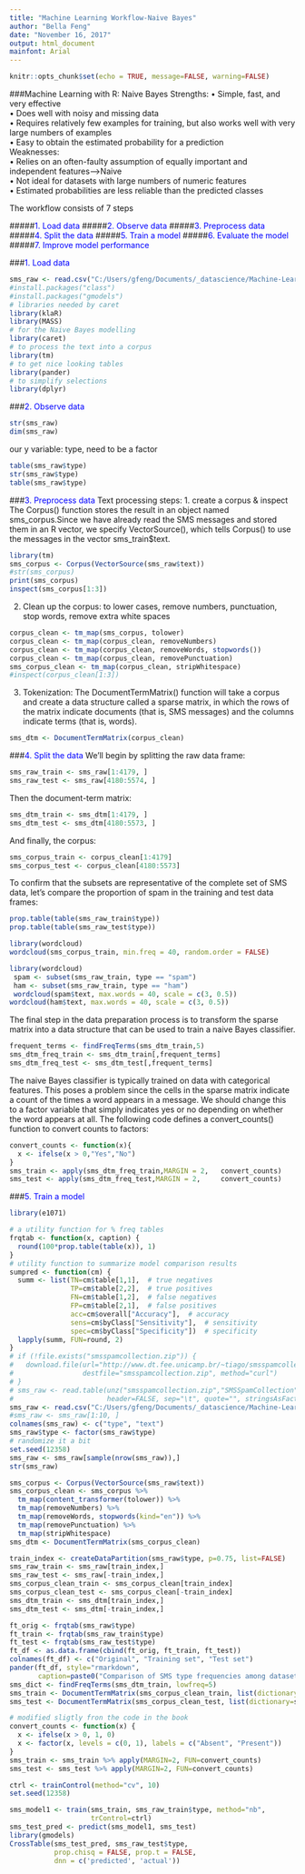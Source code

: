 ---
title: "Machine Learning Workflow-Naive Bayes"
author: "Bella Feng"
date: "November 16, 2017"
output: html_document
mainfont: Arial
---

```{r setup, include=FALSE, message=FALSE, warning=FALSE}
knitr::opts_chunk$set(echo = TRUE, message=FALSE, warning=FALSE)
```
###Machine Learning with R: Naive Bayes
Strengths:
• Simple, fast, and very effective  
• Does well with noisy and missing data  
• Requires relatively few examples for training, but also works well with very large numbers of examples  
• Easy to obtain the estimated probability for a prediction  
Weaknesses:  
• Relies on an often-faulty assumption of equally important and independent features-->Naive  
• Not ideal for datasets with large numbers of numeric features  
• Estimated probabilities are less reliable than the predicted classes  

The workflow consists of 7 steps

#####<span style="color:blue">1. Load data</span>
#####<span style="color:blue">2. Observe data</span>
#####<span style="color:blue">3. Preprocess data</span>
#####<span style="color:blue">4. Split the data</span>
#####<span style="color:blue">5. Train a model</span>
#####<span style="color:blue">6. Evaluate the model</span>
#####<span style="color:blue">7. Improve model performance</span>
 

###<span style="color:blue">1. Load data</span>
```{r echo=FALSE}
sms_raw <- read.csv("C:/Users/gfeng/Documents/_datascience/Machine-Learning-with-R-datasets-master/sms_spam.csv", stringsAsFactors=FALSE)
#install.packages("class")
#install.packages("gmodels")
# libraries needed by caret
library(klaR)
library(MASS)
# for the Naive Bayes modelling
library(caret)
# to process the text into a corpus
library(tm)
# to get nice looking tables
library(pander)
# to simplify selections
library(dplyr)
```
###<span style="color:blue">2. Observe data</span>
```{r}
str(sms_raw)
dim(sms_raw)
```


our y variable: type, need to be a factor
```{r}
table(sms_raw$type)
str(sms_raw$type)
table(sms_raw$type)
```

###<span style="color:blue">3. Preprocess data</span>
Text processing steps:
1. create a corpus & inspect
The Corpus() function stores the result in an object named sms_corpus.Since we have already read the SMS messages and stored them in an R vector, we specify VectorSource(), which tells Corpus() to use the messages in the vector sms_train$text.

```{r}
library(tm)
sms_corpus <- Corpus(VectorSource(sms_raw$text))
#str(sms_corpus)
print(sms_corpus)
inspect(sms_corpus[1:3])
```
2. Clean up the corpus: to lower cases, remove numbers, punctuation, stop words, remove extra white spaces
```{r}
corpus_clean <- tm_map(sms_corpus, tolower)
corpus_clean <- tm_map(corpus_clean, removeNumbers)
corpus_clean <- tm_map(corpus_clean, removeWords, stopwords())
corpus_clean <- tm_map(corpus_clean, removePunctuation)
sms_corpus_clean <- tm_map(corpus_clean, stripWhitespace)
#inspect(corpus_clean[1:3])
```
3. Tokenization: The DocumentTermMatrix() function will take a corpus and create a data structure called a sparse matrix, in which the rows of the matrix indicate documents (that is, SMS messages) and the columns indicate terms (that is, words).
```{r}
sms_dtm <- DocumentTermMatrix(corpus_clean)
```


###<span style="color:blue">4. Split the data</span>
We'll begin by splitting the raw data frame:
```{r}
sms_raw_train <- sms_raw[1:4179, ]
sms_raw_test <- sms_raw[4180:5574, ]
```

Then the document-term matrix:
```{r}
sms_dtm_train <- sms_dtm[1:4179, ]
sms_dtm_test <- sms_dtm[4180:5573, ]
```


And finally, the corpus:
```{r}
sms_corpus_train <- corpus_clean[1:4179]
sms_corpus_test <- corpus_clean[4180:5573]
```

To confirm that the subsets are representative of the complete set of SMS data, let's
compare the proportion of spam in the training and test data frames:
```{r}
prop.table(table(sms_raw_train$type))
prop.table(table(sms_raw_test$type))
```
```{r}
library(wordcloud)
wordcloud(sms_corpus_train, min.freq = 40, random.order = FALSE)
```

```{r}
library(wordcloud)
 spam <- subset(sms_raw_train, type == "spam")
 ham <- subset(sms_raw_train, type == "ham")
 wordcloud(spam$text, max.words = 40, scale = c(3, 0.5))
wordcloud(ham$text, max.words = 40, scale = c(3, 0.5))
```
The final step in the data preparation process is to transform the sparse matrix into a
data structure that can be used to train a naive Bayes classifier.
```{r}
frequent_terms <- findFreqTerms(sms_dtm_train,5)
sms_dtm_freq_train <- sms_dtm_train[,frequent_terms]
sms_dtm_freq_test <- sms_dtm_test[,frequent_terms]

```



The naive Bayes classifier is typically trained on data with categorical features. This
poses a problem since the cells in the sparse matrix indicate a count of the times a
word appears in a message. We should change this to a factor variable that simply
indicates yes or no depending on whether the word appears at all.
The following code defines a convert_counts() function to convert counts to factors:
```{r}
convert_counts <- function(x){
  x <- ifelse(x > 0,"Yes","No")
}
sms_train <- apply(sms_dtm_freq_train,MARGIN = 2,   convert_counts)
sms_test <- apply(sms_dtm_freq_test,MARGIN = 2,     convert_counts)
```



###<span style="color:blue">5. Train a model</span>
```{r echo=FALSE}

library(e1071)

# a utility function for % freq tables
frqtab <- function(x, caption) {
  round(100*prop.table(table(x)), 1)
}
# utility function to summarize model comparison results
sumpred <- function(cm) {
  summ <- list(TN=cm$table[1,1],  # true negatives
               TP=cm$table[2,2],  # true positives
               FN=cm$table[1,2],  # false negatives
               FP=cm$table[2,1],  # false positives
               acc=cm$overall["Accuracy"],  # accuracy
               sens=cm$byClass["Sensitivity"],  # sensitivity
               spec=cm$byClass["Specificity"])  # specificity
  lapply(summ, FUN=round, 2)
}
# if (!file.exists("smsspamcollection.zip")) {
#   download.file(url="http://www.dt.fee.unicamp.br/~tiago/smsspamcollection/smsspamcollection.zip",
#                 destfile="smsspamcollection.zip", method="curl")
# }
# sms_raw <- read.table(unz("smsspamcollection.zip","SMSSpamCollection"),
#                       header=FALSE, sep="\t", quote="", stringsAsFactors=FALSE)
sms_raw <- read.csv("C:/Users/gfeng/Documents/_datascience/Machine-Learning-with-R-datasets-master/sms_spam.csv", stringsAsFactors=FALSE)
#sms_raw <- sms_raw[1:10, ]
colnames(sms_raw) <- c("type", "text")
sms_raw$type <- factor(sms_raw$type)
# randomize it a bit
set.seed(12358)
sms_raw <- sms_raw[sample(nrow(sms_raw)),]
str(sms_raw)

sms_corpus <- Corpus(VectorSource(sms_raw$text))
sms_corpus_clean <- sms_corpus %>%
  tm_map(content_transformer(tolower)) %>% 
  tm_map(removeNumbers) %>%
  tm_map(removeWords, stopwords(kind="en")) %>%
  tm_map(removePunctuation) %>%
  tm_map(stripWhitespace)
sms_dtm <- DocumentTermMatrix(sms_corpus_clean)

train_index <- createDataPartition(sms_raw$type, p=0.75, list=FALSE)
sms_raw_train <- sms_raw[train_index,]
sms_raw_test <- sms_raw[-train_index,]
sms_corpus_clean_train <- sms_corpus_clean[train_index]
sms_corpus_clean_test <- sms_corpus_clean[-train_index]
sms_dtm_train <- sms_dtm[train_index,]
sms_dtm_test <- sms_dtm[-train_index,]

ft_orig <- frqtab(sms_raw$type)
ft_train <- frqtab(sms_raw_train$type)
ft_test <- frqtab(sms_raw_test$type)
ft_df <- as.data.frame(cbind(ft_orig, ft_train, ft_test))
colnames(ft_df) <- c("Original", "Training set", "Test set")
pander(ft_df, style="rmarkdown",
       caption=paste0("Comparison of SMS type frequencies among datasets"))
sms_dict <- findFreqTerms(sms_dtm_train, lowfreq=5)
sms_train <- DocumentTermMatrix(sms_corpus_clean_train, list(dictionary=sms_dict))
sms_test <- DocumentTermMatrix(sms_corpus_clean_test, list(dictionary=sms_dict))

# modified sligtly fron the code in the book
convert_counts <- function(x) {
  x <- ifelse(x > 0, 1, 0)
  x <- factor(x, levels = c(0, 1), labels = c("Absent", "Present"))
}
sms_train <- sms_train %>% apply(MARGIN=2, FUN=convert_counts)
sms_test <- sms_test %>% apply(MARGIN=2, FUN=convert_counts)

ctrl <- trainControl(method="cv", 10)
set.seed(12358)
```
```{r}
sms_model1 <- train(sms_train, sms_raw_train$type, method="nb",
                    trControl=ctrl)
sms_test_pred <- predict(sms_model1, sms_test)
library(gmodels)
CrossTable(sms_test_pred, sms_raw_test$type,
           prop.chisq = FALSE, prop.t = FALSE,
           dnn = c('predicted', 'actual'))
```



